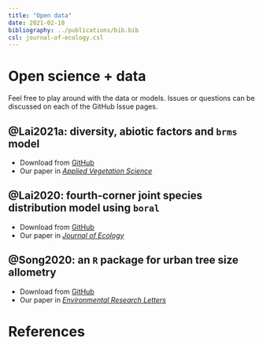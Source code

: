 ```yaml
---
title: "Open data"
date: 2021-02-10
bibliography: ../publications/bib.bib
csl: journal-of-ecology.csl
---
```


# Open science + data

Feel free to play around with the data or models. Issues or questions can be discussed on each of the GitHub Issue pages.

## @Lai2021a: diversity, abiotic factors and `brms` model

- Download from [GitHub](https://github.com/hrlai/novelforestSG)
- Our paper in [*Applied Vegetation Science*](https://doi/10.1111/avsc.12548)

## @Lai2020: fourth-corner joint species distribution model using `boral`

- Download from [GitHub](https://github.com/hrlai/Lai_et_al_2020_JEcol_Trait_Env)
- Our paper in [*Journal of Ecology*](https://doi.org/10.1111/1365-2745.13347)

## @Song2020: an `R` package for urban tree size allometry

- Download from [GitHub](https://github.com/xp-song/allometree)
- Our paper in [*Environmental Research Letters*](https://doi.org/10.1088/1748-9326/abbbad)

# References